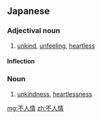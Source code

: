 ==Japanese==
{{ja-kanjitab|ふ|にん|じょう}}

===Adjectival noun===
{{ja-adj|ふにんじょう|decl=na|}}

# [[unkind]], [[unfeeling]], [[heartless]]

====Inflection====
{{ja-na|不人情|ふにんじょう|funinjō}}

===Noun===
{{ja-noun|ふにんじょう}}

# [[unkindness]], [[heartlessness]]

[[mg:不人情]]
[[zh:不人情]]